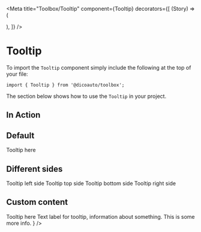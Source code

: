 
<Meta
  title="Toolbox/Tooltip"
  component={Tooltip}
  decorators={[
    (Story) => (
      <div className="py-12 flex justify-center px-16">
        <Story />
      </div>
    ),
  ]}
/>

# Tooltip

To import the `Tooltip` component simply include the following at the top of your file:

```
import { Tooltip } from '@dicoauto/toolbox';
```

The section below shows how to use the `Tooltip` in your project.

## In Action

<Canvas>
  <Story
    name="In action"
    parameters={{
      chromatic: {
        disableSnapshot: true /** Since it is hidden by default */,
      },
    }}
  >
    <div className="grid grid-cols-2 gap-16 m-32">
      <Tooltip
        side="left"
        tooltip="Text label for tooltip, information about something. This is some more info."
      >
        <span className="text-base text-toolbox-neutral underline">Tooltip left side</span>
      </Tooltip>
      <Tooltip
        tooltip={
          <div className="flex space-x-2 items-center">
            <Avatar
              link="https://i.pravatar.cc/150?u=47110"
              alt="Nora"
              size="m"
            />
            <span className="text-xs text-toolbox-neutral flex-1">
              Text label for tooltip, information about something. This is some more info.
            </span>
          </div>
        }
      >
        <span className="text-base text-toolbox-neutral underline">Tooltip right side</span>
      </Tooltip>
      <Tooltip
        side="bottom"
        tooltip={
          <div className="flex space-x-2 items-center">
            <Avatar
              link="https://i.pravatar.cc/150?u=47110"
              alt="Nora"
              size="m"
            />
            <span className="text-xs text-toolbox-neutral flex-1">
              Text label for tooltip, information about something. This is some more info.
            </span>
          </div>
        }
      >
        <span className="text-base text-toolbox-neutral underline">Tooltip bottom side</span>
      </Tooltip>
      <Tooltip
        side="top"
        tooltip="Small one here"
      >
        <span className="text-base text-toolbox-neutral underline">Tooltip top side</span>
      </Tooltip>
    </div>
  </Story>
</Canvas>

## Default

<Canvas>
  <Story name="Default">
    <Container>
      <span className="text-base text-toolbox-neutral underline">Tooltip here</span>
      <Display tooltip="Text label for tooltip, information about something. This is some more info." />
    </Container>
  </Story>
</Canvas>

## Different sides

<Canvas>
  <Story name="Different sides">
    <div className="grid grid-cols-2 gap-16 m-32">
      <Container>
        <span className="text-base text-toolbox-neutral underline">Tooltip left side</span>
        <Display
          side="left"
          tooltip="Text label for tooltip, information about something. This is some more info."
        />
      </Container>
      <Container>
        <span className="text-base text-toolbox-neutral underline">Tooltip top side</span>
        <Display
          side="top"
          tooltip="Text label for tooltip, information about something. This is some more info."
        />
      </Container>
      <Container>
        <span className="text-base text-toolbox-neutral underline">Tooltip bottom side</span>
        <Display
          side="bottom"
          tooltip="Text label for tooltip, information about something. This is some more info."
        />
      </Container>
      <Container>
        <span className="text-base text-toolbox-neutral underline">Tooltip right side</span>
        <Display
          side="right"
          tooltip="Text label for tooltip, information about something. This is some more info."
        />
      </Container>
    </div>
  </Story>
</Canvas>

## Custom content

<Canvas>
  <Story name="Custom content">
    <Container>
      <span className="text-base text-toolbox-neutral underline">Tooltip here</span>
      <Display
        tooltip={
          <div className="flex space-x-2 items-center">
            <Avatar
              link="https://i.pravatar.cc/150?u=47110"
              alt="Nora"
              size="m"
            />
            <span className="text-xs flex-1">
              Text label for tooltip, information about something. This is some more info.
            </span>
          </div>
        }
      />
    </Container>
  </Story>
</Canvas>
